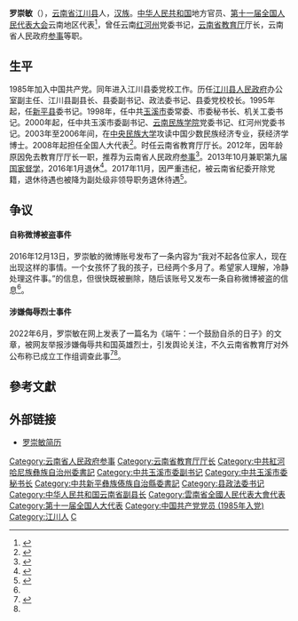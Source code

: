 '''罗崇敏'''（{{bd|1952年|12月12日|}}），[[云南省|云南省]][[江川县|江川县]]人，[[汉族|汉族]]。[[中华人民共和国|中华人民共和国]]地方官员、[[第十一届全国人民代表大会|第十一届全国人民代表大会]]云南地区代表<ref>{{cite web|author=新华网|title=第十一届全国人大代表|url=http://news.xinhuanet.com/ziliao/2008-03/03/content_7708230.htm?node=36628|publisher=新华网|accessdate=2014-01-07|archive-date=2014-01-10|archive-url=https://web.archive.org/web/20140110211415/http://news.xinhuanet.com/ziliao/2008-03/03/content_7708230.htm?node=36628|dead-url=no}}</ref>，曾任云南[[红河州|红河州]]党委书记，[[云南省教育厅|云南省教育厅]]厅长，云南省人民政府[[参事|参事]]等职。

== 生平 ==
1985年加入中国共产党。同年进入江川县委党校工作。历任[[江川县人民政府|江川县人民政府]]办公室副主任、江川县副县长、县委副书记、政法委书记、县委党校校长。1995年起，任[[新平县|新平县]]委书记。1998年，任中共[[玉溪市|玉溪市]]委常委、市委秘书长、机关工委书记。2000年起，任中共玉溪市委副书记、[[云南民族学院|云南民族学院]]党委书记、红河州党委书记。2003年至2006年间，在[[中央民族大学|中央民族大学]]攻读中国少数民族经济专业，获经济学博士。2008年起担任全国人大代表<ref>{{cite news|title=全国人大代表信息-罗崇敏|url= http://210.82.31.1:8084/delegate/viewDelegate.action?dbid=112397|accessdate=2013-04-05|newspaper=全国人大网|archive-url=https://web.archive.org/web/20150417061759/http://www.npc.gov.cn/delegate/viewDelegate.action?dbid=112397|archive-date=2015-04-17|dead-url=yes}}</ref>。时任云南省教育厅厅长。2012年，因年龄原因免去教育厅厅长一职，推荐为云南省人民政府[[参事|参事]]<ref>{{Cite web |url=http://yn.yunnan.cn/html/2012-08/24/content_2370628.htm |title=何金平被提名为省教育厅厅长 |accessdate=2015-04-17 |author= |date=2012-08-24 |work= |publisher=云南网 |language=Zh-hans |archive-url=https://web.archive.org/web/20160306115942/http://yn.yunnan.cn/html/2012-08/24/content_2370628.htm |archive-date=2016-03-06 |dead-url=yes }}</ref>。2013年10月兼职第九届[[国家督学|国家督学]]，2016年1月退休<ref>{{Cite web|title=网传云南教育厅原厅长罗崇敏发表有关言论，官方已展开调查_中国政库_澎湃新闻-The Paper|url=https://www.thepaper.cn/newsDetail_forward_18441673|access-date=2022-06-06|work=www.thepaper.cn}}</ref>。2017年11月，因严重违纪，被云南省纪委开除党籍，退休待遇也被降为副处级非领导职务退休待遇<ref name=":0">{{Cite web|title=云南教育厅成立工作组，调查“网传罗崇敏发表有关言论”情况|url=https://www.guancha.cn/politics/2022_06_06_643214_s.shtml|access-date=2022-06-06|work=www.guancha.cn}}</ref>。

== 争议 ==

==== 自称微博被盗事件 ====
2016年12月13日，罗崇敏的微博账号发布了一条内容为“我对不起各位家人，现在出现这样的事情。一个女孩怀了我的孩子，已经两个多月了。希望家人理解，冷静处理这件事。”的信息，但很快既被删除，随后该账号又发布一条自称微博被盗的信息<ref name=":0" />。

==== 涉嫌侮辱烈士事件 ====
2022年6月，罗崇敏在网上发表了一篇名为《端午：一个鼓励自杀的日子》的文章，被网友举报涉嫌侮辱共和国英雄烈士，引发舆论关注，不久云南省教育厅对外公布称已成立工作组调查此事<ref>{{Cite web|title=中国小康网|url=https://m.chinaxiaokang.com/wap/news/dujiazhuangao/2022/0606/1325242.html|access-date=2022-06-06|work=m.chinaxiaokang.com}}</ref><ref name=":0" />。

==參考文獻==
{{Reflist|2}}

== 外部链接 ==
*[https://web.archive.org/web/20130630043657/http://www.yn.xinhuanet.com/topic/2007-09/05/content_11051996.htm 罗崇敏简历]

{{start box}}
{{s-gov|prc}}
{{s-before|[[何天淳|何天淳]]}}
{{s-title|[[云南省教育厅|云南省教育厅]]厅长|2008年1月—2012年8月}}
{{s-after|[[何金平|何金平]]}}
{{s-ppo|cpc}}
{{s-before|[[杨光成|杨光成]]}}
{{s-title|[[中国共产党红河哈尼族彝族自治州委员会|中国共产党红河哈尼族彝族自治州委员会]]书记|2002年11月—2007年12月}}
{{s-after|[[刘一平|刘一平]]}}
{{end box}}

{{DEFAULTSORT:L}}
[[Category:云南省人民政府参事|Category:云南省人民政府参事]]
[[Category:云南省教育厅厅长|Category:云南省教育厅厅长]]
[[Category:中共紅河哈尼族彝族自治州委書記|Category:中共紅河哈尼族彝族自治州委書記]]
[[Category:中共玉溪市委副书记|Category:中共玉溪市委副书记]]
[[Category:中共玉溪市委秘书长|Category:中共玉溪市委秘书长]]
[[Category:中共新平彝族傣族自治縣委書記|Category:中共新平彝族傣族自治縣委書記]]
[[Category:县政法委书记|Category:县政法委书记]]
[[Category:中华人民共和国云南省副县长|Category:中华人民共和国云南省副县长]]
[[Category:雲南省全國人民代表大會代表|Category:雲南省全國人民代表大會代表]]
[[Category:第十一届全国人大代表|Category:第十一届全国人大代表]]
[[Category:中国共产党党员_(1985年入党)|Category:中国共产党党员 (1985年入党)]]
[[Category:江川人|Category:江川人]]
[[Category:罗姓|C]]
